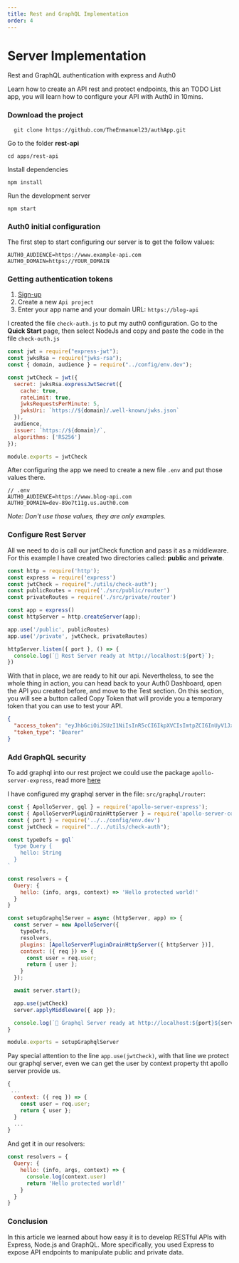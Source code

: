 ```yaml
---
title: Rest and GraphQL Implementation
order: 4
---
```


# Server Implementation
Rest and GraphQL authentication with express and Auth0 

Learn how to create an API rest and protect endpoints, this an TODO List app, you will learn how to configure your API with Auth0 in 10mins.

### Download the project
```
  git clone https://github.com/TheEnmanuel23/authApp.git
```

Go to the folder **rest-api**
```
cd apps/rest-api
```

Install dependencies
```
npm install
```

Run the development server
```
npm start
```

### Auth0 initial configuration
The first step to start configuring our server is to get the follow values:
```
AUTH0_AUDIENCE=https://www.example-api.com
AUTH0_DOMAIN=https://YOUR_DOMAIN
```

### Getting authentication tokens
1. [Sign-up](https://auth0.com/signup?promo=sup&place=in-blog-banner&type=link&text=get-started&origin=blog)
2. Create a new `Api project`
3. Enter your app name and your domain URL: `https://blog-api`

I created the file `check-auth.js` to put my auth0 configuration.
Go to the **Quick Start** page, then select NodeJs and copy and paste the code in the file `check-outh.js`
```js
const jwt = require("express-jwt");
const jwksRsa = require("jwks-rsa");
const { domain, audience } = require("../config/env.dev");

const jwtCheck = jwt({
  secret: jwksRsa.expressJwtSecret({
    cache: true,
    rateLimit: true,
    jwksRequestsPerMinute: 5,
    jwksUri: `https://${domain}/.well-known/jwks.json`
  }),
  audience,
  issuer: `https://${domain}/`,
  algorithms: ['RS256']
});

module.exports = jwtCheck
```

After configuring the app we need to create a new file `.env` and put those values there.
```
// .env 
AUTH0_AUDIENCE=https://www.blog-api.com
AUTH0_DOMAIN=dev-89o7t11g.us.auth0.com
```
*Note: Don't use those values, they are only examples.*

### Configure Rest Server
All we need to do is call our jwtCheck function and pass it as a middleware. For this example I have created two directories called: **public** and **private**.
```js
const http = require('http');
const express = require('express')
const jwtCheck = require("./utils/check-auth");
const publicRoutes = require('./src/public/router')
const privateRoutes = require('./src/private/router')

const app = express()
const httpServer = http.createServer(app);

app.use('/public', publicRoutes)
app.use('/private', jwtCheck, privateRoutes)

httpServer.listen({ port }, () => {
  console.log(`🚀 Rest Server ready at http://localhost:${port}`);
})
```

With that in place, we are ready to hit our api.
Nevertheless, to see the whole thing in action, you can head back to your Auth0 Dashboard, open the API you created before, and move to the Test section. On this section, you will see a button called Copy Token that will provide you a temporary token that you can use to test your API.
```json
{
  "access_token": "eyJhbGciOiJSUzI1NiIsInR5cCI6IkpXVCIsImtpZCI6InUyV1JxTUowS3JsUTYxaVZJSGRqYSJ9.eyJpc3MiOiJodHRwczovL2Rldi04OW83dDEzZy51cy5hdXRoMC5jb20vIiwic3ViIjoiMWNGcU1ORWdZWVRPSDJ6TGtQQkFHZjlCcWdYWnRSRnhAY2xpZW50cyIsImF1ZCI6Imh0dHBzOi8vd3d3LmJsb2ctYXBpcy5jb20iLCJpYXQiOjE2MzQyNDc4NTcsImV4cCI6MTYzNDMzNDI1NywiYXpwIjoiMWNGcU1ORWdZWVRPSDJ6TGtQQkFHZjlCcWdYWnRSRngiLCJndHkiOiJjbGllbnQtY3JlZGVudGlhbHMifQ.Tw3gNj42HnvWXBkVuWY-xPknVcjhuskkRQki2EVDuMR2JWtGP76eXabj2O4jSOY-aDHRMl7lSyH4TK1pk-ZNn4yQ7PZMU6IjsekyjKkgQnLUhEZ8lq0l1C8-fKK_4o7Pg5UjF5PBM035MuWy3zlBCfMam6Nu2okbfsYjCrFuFgUsnfFqa_QOMj0r8Ty2UX4i-uLdLfMkmn_nc-khSDPqXyhC5kYubNGPvpaIJpxhko0LKKiVvvsUlcxd2VbTwm6DbOWpWGN30On-CTSGRLRbSxMPt5e6x1Uf2YtUMAXC6VEdC65ktAuQMlJLSoG8KmdT7kH-TrD8l-NO1hPTyNY59Q",
  "token_type": "Bearer"
}
```
### Add GraphQL security

To add graphql into our rest project we could use the package `apollo-server-express`, read more [here](https://www.apollographql.com/docs/apollo-server/integrations/middleware/#apollo-server-express)

I have configured my graphql server in the file: `src/graphql/router`:
```js
const { ApolloServer, gql } = require('apollo-server-express');
const { ApolloServerPluginDrainHttpServer } = require('apollo-server-core');
const { port } = require('../../config/env.dev')
const jwtCheck = require("../../utils/check-auth");

const typeDefs = gql`
  type Query {
    hello: String
  }
`

const resolvers = {
  Query: {
    hello: (info, args, context) => 'Hello protected world!'
  }
}

const setupGraphqlServer = async (httpServer, app) => {
  const server = new ApolloServer({
    typeDefs,
    resolvers,
    plugins: [ApolloServerPluginDrainHttpServer({ httpServer })],
    context: ({ req }) => {
      const user = req.user;
      return { user };
    }
  });

  await server.start();

  app.use(jwtCheck)
  server.applyMiddleware({ app });

  console.log(`🚀 Graphql Server ready at http://localhost:${port}${server.graphqlPath}`)
}

module.exports = setupGraphqlServer
```

Pay special attention to the line `app.use(jwtCheck)`, with that line we protect our graphql server, even we can get the user by context property tht apollo server provide us.
```js
{
 ...
  context: ({ req }) => {
    const user = req.user;
    return { user };
  }
  ...
}
```

And get it in our resolvers:
```js
const resolvers = {
  Query: {
    hello: (info, args, context) => {
      console.log(context.user)
      return 'Hello protected world!'
    } 
  }
}
```

### Conclusion
In this article we learned about how easy it is to develop RESTful APIs with Express, Node.js and GraphQL. More specifically, you used Express to expose API endpoints to manipulate public and private data.

